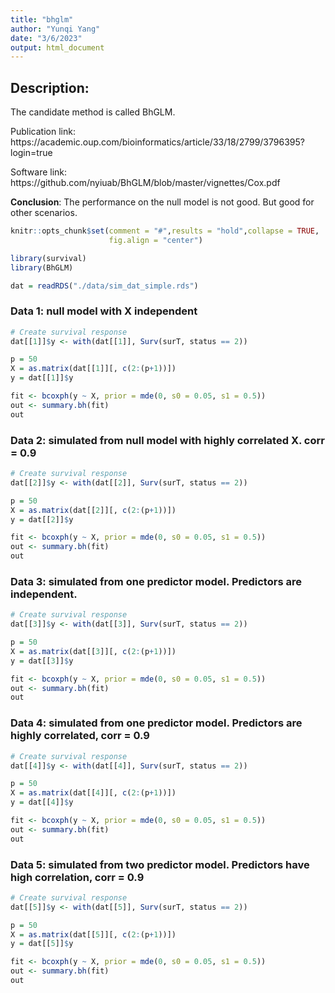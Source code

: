 ```yaml
---
title: "bhglm"
author: "Yunqi Yang"
date: "3/6/2023"
output: html_document
---
```


## Description:

The candidate method is called BhGLM. 

Publication link: https://academic.oup.com/bioinformatics/article/33/18/2799/3796395?login=true 

Software link: https://github.com/nyiuab/BhGLM/blob/master/vignettes/Cox.pdf

**Conclusion**: The performance on the null model is not good. But good for other scenarios. 

```r
knitr::opts_chunk$set(comment = "#",results = "hold",collapse = TRUE,
                      fig.align = "center")
```

```r
library(survival)
library(BhGLM)
```

```r
dat = readRDS("./data/sim_dat_simple.rds")
```

### Data 1: null model with X independent
```r
# Create survival response
dat[[1]]$y <- with(dat[[1]], Surv(surT, status == 2))

p = 50
X = as.matrix(dat[[1]][, c(2:(p+1))])
y = dat[[1]]$y

```

```r
fit <- bcoxph(y ~ X, prior = mde(0, s0 = 0.05, s1 = 0.5))
out <- summary.bh(fit)
out
```


### Data 2: simulated from null model with highly correlated X. corr = 0.9
```r
# Create survival response
dat[[2]]$y <- with(dat[[2]], Surv(surT, status == 2))

p = 50
X = as.matrix(dat[[2]][, c(2:(p+1))])
y = dat[[2]]$y
```

```r
fit <- bcoxph(y ~ X, prior = mde(0, s0 = 0.05, s1 = 0.5))
out <- summary.bh(fit)
out
```

### Data 3: simulated from one predictor model. Predictors are independent.

```r
# Create survival response
dat[[3]]$y <- with(dat[[3]], Surv(surT, status == 2))

p = 50
X = as.matrix(dat[[3]][, c(2:(p+1))])
y = dat[[3]]$y
```

```r
fit <- bcoxph(y ~ X, prior = mde(0, s0 = 0.05, s1 = 0.5))
out <- summary.bh(fit)
out
```

### Data 4: simulated from one predictor model. Predictors are highly correlated, corr = 0.9
```r
# Create survival response
dat[[4]]$y <- with(dat[[4]], Surv(surT, status == 2))

p = 50
X = as.matrix(dat[[4]][, c(2:(p+1))])
y = dat[[4]]$y
```

```r
fit <- bcoxph(y ~ X, prior = mde(0, s0 = 0.05, s1 = 0.5))
out <- summary.bh(fit)
out
```

### Data 5: simulated from two predictor model. Predictors have high correlation, corr = 0.9
```r
# Create survival response
dat[[5]]$y <- with(dat[[5]], Surv(surT, status == 2))

p = 50
X = as.matrix(dat[[5]][, c(2:(p+1))])
y = dat[[5]]$y
```

```r
fit <- bcoxph(y ~ X, prior = mde(0, s0 = 0.05, s1 = 0.5))
out <- summary.bh(fit)
out
```
